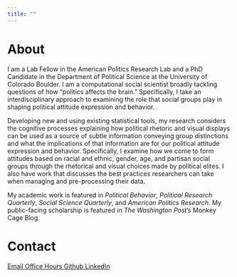 ---
title: ""
---

# About {#sec-about}

I am a Lab Fellow in the American Politics Research Lab and a PhD Candidate in the Department of Political Science at the University of Colorado Boulder. I am a computational social scientist broadly tackling questions of how "politics affects the brain." Specifically, I take an interdisciplinary approach to examining the role that social groups play in shaping political attitude expression and behavior. 

Developing new and using existing statistical tools, my research considers the cognitive processes explaining how political rhetoric and visual displays can be used as a source of subtle information conveying group distinctions and what the implications of that information are for our political attitude expression and behavior. Specifically, I examine how we come to form attitudes based on racial and ethnic, gender, age, and partisan social groups through the rhetorical and visual choices made by political elites. I also have work that discusses the best practices researchers can take when managing and pre-processing their data.

My academic work is featured in *Political Behavior*, *Political Research Quarterly*, *Social Science Quarterly*, and *American Politics Research*. My public-facing scholarship is featured in *The Washington Post*'s Monkey Cage Blog.

# Contact

<a class="button1" href ="mailto:damon.charles.roberts@gmail.com">
    <i class="fa-solid fa-envelope"></i> Email
</a>
<a class="button1" href="https://calendly.com/damoncharlesroberts/fa2023-office-hours">
    <i class="fa-solid fa-clock"></i> Office Hours
</a>
<a class="button1" href="https://github.com/damoncharlesroberts">
    <i class="fa-brands fa-github"></i> Github
</a>
<a class="button1" href="https://www.linkedin.com/in/damon-roberts-00a08a197">
    <i class="fa-brands fa-linkedin"></i> LinkedIn
</a>
